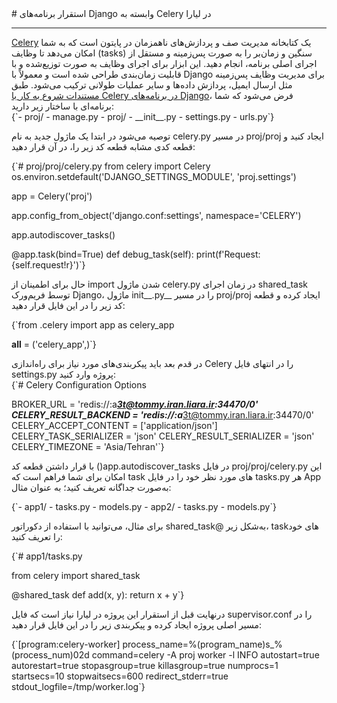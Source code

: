 

<Layout>
<Head>
<title>مستندات استفاده از Celery در Django - لیارا</title>
</Head>
# استقرار برنامه‌های Django وابسته به Celery در لیارا
<hr className="mb-2" />
<a className="text-[#2196f3] " href="https://docs.celeryq.dev/en/stable/">Celery</a> یک کتابخانه مدیریت صف و پردازش‌های ناهمزمان در پایتون است که به شما امکان می‌دهد تا وظایف (tasks) سنگین و زمان‌بر را به صورت پس‌زمینه و مستقل از اجرای اصلی برنامه، انجام دهید. این ابزار برای اجرای وظایف به صورت توزیع‌شده و با قابلیت زمان‌بندی طراحی شده است و معمولاً با Django برای مدیریت وظایف پس‌زمینه مثل ارسال ایمیل، پردازش داده‌ها و سایر عملیات طولانی ترکیب می‌شود.
طبق <a href="https://docs.celeryproject.org/en/stable/django/first-steps-with-django.html" className="text-[#2196f3] ">مستندات شروع به کار با Celery در برنامه‌های Django</a>، فرض می‌شود که شما برنامه‌ای با ساختار زیر دارید:
<div className="h-2" />
<div dir='ltr'>
<Highlight className="bash">
    {`- proj/
  - manage.py
  - proj/
    - __init__.py
    - settings.py
    - urls.py`}
</Highlight>
</div>
<div className="h-2" />

توصیه می‌شود در ابتدا یک ماژول جدید به نام <Important>celery.py</Important> در مسیر proj/proj ایجاد کنید و قطعه کدی مشابه قطعه کد زیر را، در آن قرار دهید:

<div className="h-2" />
<div dir='ltr'>
<Highlight className="python">
    {`# proj/proj/celery.py
from celery import Celery
os.environ.setdefault('DJANGO_SETTINGS_MODULE', 'proj.settings')

app = Celery('proj')

app.config_from_object('django.conf:settings', namespace='CELERY')

app.autodiscover_tasks()

@app.task(bind=True)
def debug_task(self):
    print(f'Request: {self.request!r}')`}
</Highlight>
</div>
<div className="h-2" />

حال برای اطمینان از import شدن ماژول <Important>celery.py</Important> در زمان اجرای <Important>shared_task</Important> توسط فریم‌ورک Django، ماژول <Important>init\_\_.py\_\_</Important> را در مسیر proj/proj ایجاد کرده و قطعه کد زیر را در این فایل قرار دهید:

<div className="h-2" />
<div dir='ltr'>
<Highlight className="python">
    {`from .celery import app as celery_app

__all__ = ('celery_app',)`}
</Highlight>
</div>
<div className="h-2" />
در قدم بعد باید پیکربندی‌های مورد نیاز برای راه‌اندازی Celery را در انتهای فایل <Important>settings.py</Important> پروژه وارد کنید:

<div className="h-2" />
<div dir='ltr'>
<Highlight className="python">
    {`# Celery Configuration Options

BROKER_URL = 'redis://:a*********3t@tommy.iran.liara.ir:34470/0'
CELERY_RESULT_BACKEND = 'redis://:a*********3t@tommy.iran.liara.ir:34470/0'
CELERY_ACCEPT_CONTENT = ['application/json']
CELERY_TASK_SERIALIZER = 'json'
CELERY_RESULT_SERIALIZER = 'json'
CELERY_TIMEZONE = 'Asia/Tehran'`}
</Highlight>
</div>
<div className="h-2" />

با قرار داشتن قطعه کد <Important>()app.autodiscover_tasks</Important> در فایل <Important>proj/proj/celery.py</Important> این امکان برای شما فراهم است که task های مورد نظر خود را در فایل <Important>tasks.py</Important> هر App به‌صورت جداگانه تعریف کنید؛ به عنوان مثال:

<div className="h-2" />
<div dir='ltr'>
<Highlight className="bash">
    {`- app1/
    - tasks.py
    - models.py
- app2/
    - tasks.py
    - models.py`}
</Highlight>
</div>
<div className="h-2" />

برای مثال، می‌توانید با استفاده از دکوراتور <Important>shared_task@</Important> به‌شکل زیر، taskهای خود را تعریف کنید:

<div className="h-2" />
<div dir='ltr'>
<Highlight className="python">
    {`# app1/tasks.py

from celery import shared_task

@shared_task
def add(x, y):
    return x + y`}
</Highlight>
</div>
<div className="h-2" />

درنهایت قبل از استقرار این پروژه در لیارا نیاز است که فایل <Important>supervisor.conf</Important> را در مسیر اصلی پروژه ایجاد کرده و پیکربندی زیر را در این فایل قرار دهید:

<div className="h-2" />
<div dir='ltr'>
<Highlight className="conf">
    {`[program:celery-worker]
process_name=%(program_name)s_%(process_num)02d
command=celery -A proj worker -l INFO
autostart=true
autorestart=true
stopasgroup=true
killasgroup=true
numprocs=1
startsecs=10
stopwaitsecs=600
redirect_stderr=true
stdout_logfile=/tmp/worker.log`}
</Highlight>
</div>
<div className="h-2" />


</Layout>